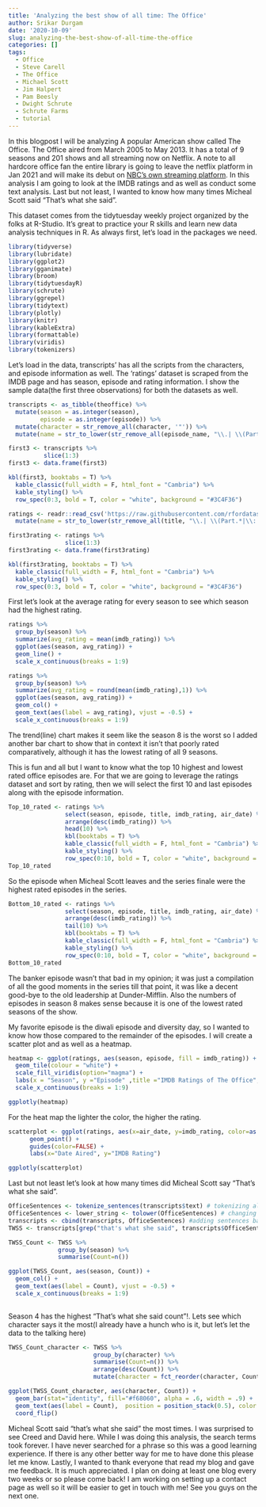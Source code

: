 ```yaml
---
title: 'Analyzing the best show of all time: The Office'
author: Srikar Durgam
date: '2020-10-09'
slug: analyzing-the-best-show-of-all-time-the-office
categories: []
tags:
  - Office
  - Steve Carell
  - The Office
  - Michael Scott
  - Jim Halpert
  - Pam Beesly
  - Dwight Schrute
  - Schrute Farms
  - tutorial
---
```

In this blogpost I will be analyzing A popular American show called The Office. The Office aired from March 2005 to May 2013. It has a total of 9 seasons and 201 shows and all streaming now on Netflix. A note to all hardcore office fan the entire library is going to leave the netflix platform in Jan 2021 and will make its debut on [NBC's own streaming platform](https://www.vox.com/culture/2019/6/26/18759675/office-leaving-netflix-nbcuniversal-2021). In this analysis I am going to look at the IMDB ratings and as well as conduct some text analysis. Last but not least, I wanted to know how many times Micheal Scott said "That's what she said". 

This dataset comes from the tidytuesday weekly project organized by the folks at R-Studio. It's great to practice your R skills and learn new data analysis techniques in R. As always first, let's load in the packages we need. 
```r
library(tidyverse)
library(lubridate)
library(ggplot2)
library(gganimate)
library(broom)
library(tidytuesdayR)
library(schrute)
library(ggrepel)
library(tidytext)
library(plotly)
library(knitr)
library(kableExtra)
library(formattable)
library(viridis)
library(tokenizers)
```

Let's load in the data, transcripts' has all the scripts from the characters, and episode information as well.  The ‘ratings’ dataset is scraped from the IMDB page and has season, episode and rating information. I show the sample data(the first three observations) for both the datasets as well.

```r
transcripts <- as_tibble(theoffice) %>%
  mutate(season = as.integer(season),
         episode = as.integer(episode)) %>%
  mutate(character = str_remove_all(character, '"')) %>%
  mutate(name = str_to_lower(str_remove_all(episode_name, "\\.| \\(Part.*")))

first3 <- transcripts %>%
          slice(1:3) 
first3 <- data.frame(first3)

kbl(first3, booktabs = T) %>%
  kable_classic(full_width = F, html_font = "Cambria") %>%
  kable_styling() %>%
  row_spec(0:3, bold = T, color = "white", background = "#3C4F36")

ratings <- readr::read_csv('https://raw.githubusercontent.com/rfordatascience/tidytuesday/master/data/2020/2020-03-17/office_ratings.csv') %>%
  mutate(name = str_to_lower(str_remove_all(title, "\\.| \\(Part.*|\\: Part.*")))

first3rating <- ratings %>%
                slice(1:3)
first3rating <- data.frame(first3rating)

kbl(first3rating, booktabs = T) %>%
  kable_classic(full_width = F, html_font = "Cambria") %>%
  kable_styling() %>%
  row_spec(0:3, bold = T, color = "white", background = "#3C4F36")

```

First let's look at the average rating for every season to see which season had the highest rating.
```r
ratings %>%
  group_by(season) %>%
  summarize(avg_rating = mean(imdb_rating)) %>%
  ggplot(aes(season, avg_rating)) +
  geom_line() +
  scale_x_continuous(breaks = 1:9)

ratings %>%
  group_by(season) %>%
  summarize(avg_rating = round(mean(imdb_rating),1)) %>%
  ggplot(aes(season, avg_rating)) +
  geom_col() +
  geom_text(aes(label = avg_rating), vjust = -0.5) +
  scale_x_continuous(breaks = 1:9)
```

The trend(line) chart makes it seem like the season 8 is the worst so I added another bar chart to show that in context it isn't that poorly rated comparatively, although it has the lowest rating of all 9 seasons.

This is fun and all but I want to know what the top 10 highest and lowest rated office episodes are. For that we are going to leverage the ratings dataset and sort by rating, then we will select the first 10 and last episodes along with the episode information.

```r
Top_10_rated <- ratings %>% 
                select(season, episode, title, imdb_rating, air_date) %>%
                arrange(desc(imdb_rating)) %>%
                head(10) %>%
                kbl(booktabs = T) %>%
                kable_classic(full_width = F, html_font = "Cambria") %>%
                kable_styling() %>%
                row_spec(0:10, bold = T, color = "white", background = "#3C4F36")
Top_10_rated
```
So the episode when Micheal Scott leaves and the series finale were the highest rated episodes in the series. 
```r
Bottom_10_rated <- ratings %>% 
                select(season, episode, title, imdb_rating, air_date) %>%
                arrange(desc(imdb_rating)) %>%
                tail(10) %>%
                kbl(booktabs = T) %>%
                kable_classic(full_width = F, html_font = "Cambria") %>%
                kable_styling() %>%
                row_spec(0:10, bold = T, color = "white", background = "#3C4F36")
Bottom_10_rated
```

The banker episode wasn't that bad in my opinion; it was just a compilation of all the good moments in the series till that point, it was like a decent good-bye to the old leadership at Dunder-Mifflin. Also the numbers of episodes in season 8 makes sense because it is one of the lowest rated seasons of the show. 

My favorite episode is the diwali episode and diversity day, so I wanted to know how those compared to the remainder of the episodes. I will create a scatter plot and as well as a heatmap. 

```r
heatmap <- ggplot(ratings, aes(season, episode, fill = imdb_rating)) + 
  geom_tile(colour = "white") + 
  scale_fill_viridis(option="magma") +
  labs(x = "Season", y ="Episode" ,title ="IMDB Ratings of The Office",fill="Rating") +
  scale_x_continuous(breaks = 1:9)

ggplotly(heatmap)
```

For the heat map the lighter the color, the higher the rating. 

```r
scatterplot <- ggplot(ratings, aes(x=air_date, y=imdb_rating, color=as.factor(season), text=title)) + 
      geom_point() + 
      guides(color=FALSE) +
      labs(x="Date Aired", y="IMDB Rating")

ggplotly(scatterplot)

```

Last but not least let's look at how many times did Micheal Scott say "That's what she said".

```r
OfficeSentences <- tokenize_sentences(transcripts$text) # tokenizing all sentences
OfficeSentences <- lower_string <- tolower(OfficeSentences) # changing everything to lower case
transcripts <- cbind(transcripts, OfficeSentences) #adding sentences back to the orginal dataset
TWSS <- transcripts[grep("that's what she said", transcripts$OfficeSentences), ] #searching for Thats what she said
```

```r
TWSS_Count <- TWSS %>%
              group_by(season) %>%
              summarise(Count=n())

ggplot(TWSS_Count, aes(season, Count)) +
  geom_col() +
  geom_text(aes(label = Count), vjust = -0.5) +
  scale_x_continuous(breaks = 1:9)
              
```
Season 4 has the highest "That's what she said count"!. Lets see which character says it the most(I already have a hunch who is it, but let's let the data to the talking here)

```r
TWSS_Count_character <- TWSS %>%
                        group_by(character) %>%
                        summarise(Count=n()) %>%
                        arrange(desc(Count)) %>%
                        mutate(character = fct_reorder(character, Count))

ggplot(TWSS_Count_character, aes(character, Count)) +
  geom_bar(stat="identity", fill="#f68060", alpha = .6, width = .9) +
  geom_text(aes(label = Count),  position = position_stack(0.5), color = "white") +
  coord_flip() 
```

Micheal Scott said "that's what she said" the most times. I was surprised to see Creed and David here. While I was doing this analysis, the search terms took forever. I have never searched for a phrase so this was a good learning experience. If there is any other better way for me to have done this please let me know. Lastly, I wanted to thank everyone that read my blog and gave me feedback. It is much appreciated. I plan on doing at least one blog every two weeks or so please come back! I am working on setting up a contact page as well so it will be easier to get in touch with me!
See you guys on the next one.

